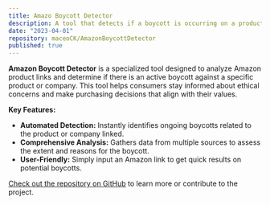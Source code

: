 ```yaml
---
title: Amazo Boycott Detector  
description: A tool that detects if a boycott is occurring on a product or company based on an Amazon link.  
date: "2023-04-01"  
repository: maceoCK/AmazonBoycottDetector  
published: true  
---
```


**Amazon Boycott Detector** is a specialized tool designed to analyze Amazon product links and determine if there is an active boycott against a specific product or company. This tool helps consumers stay informed about ethical concerns and make purchasing decisions that align with their values.

**Key Features:**

- **Automated Detection:** Instantly identifies ongoing boycotts related to the product or company linked.
- **Comprehensive Analysis:** Gathers data from multiple sources to assess the extent and reasons for the boycott.
- **User-Friendly:** Simply input an Amazon link to get quick results on potential boycotts.

[Check out the repository on GitHub](https://github.com/maceoCK/AmazonBoycottDetector) to learn more or contribute to the project.
